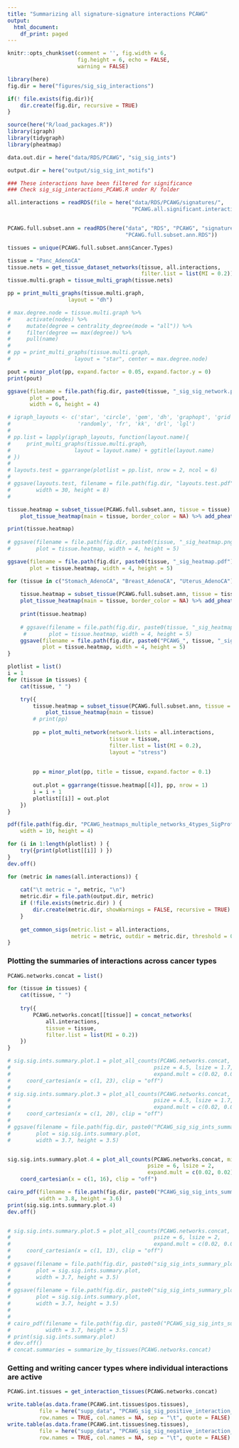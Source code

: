 ```yaml
---
title: "Summarizing all signature-signature interactions PCAWG"
output: 
  html_document:
    df_print: paged
---
```


```r
knitr::opts_chunk$set(comment = '', fig.width = 6, 
                      fig.height = 6, echo = FALSE, 
                      warning = FALSE)
```

```r
library(here)
fig.dir = here("figures/sig_sig_interactions")

if(! file.exists(fig.dir)){
    dir.create(fig.dir, recursive = TRUE)
}

source(here("R/load_packages.R"))
library(igraph)
library(tidygraph)
library(pheatmap)

data.out.dir = here("data/RDS/PCAWG", "sig_sig_ints")

output.dir = here("output/sig_sig_int_motifs")

```

```r

### These interactions have been filtered for significance 
### Check sig_sig_interactions_PCAWG.R under R/ folder

all.interactions = readRDS(file = here("data/RDS/PCAWG/signatures/",
                                       "PCAWG.all.significant.interactions.RDS")) 


PCAWG.full.subset.ann = readRDS(here("data", "RDS", "PCAWG", "signatures",
                                     "PCAWG.full.subset.ann.RDS"))

tissues = unique(PCAWG.full.subset.ann$Cancer.Types)
```


```r
tissue = "Panc_AdenoCA"
tissue.nets = get_tissue_dataset_networks(tissue, all.interactions, 
                                          filter.list = list(MI = 0.2))
tissue.multi.graph = tissue_multi_graph(tissue.nets)

pp = print_multi_graphs(tissue.multi.graph, 
                   layout = "dh")

# max.degree.node = tissue.multi.graph %>% 
#     activate(nodes) %>% 
#     mutate(degree = centrality_degree(mode = "all")) %>% 
#     filter(degree == max(degree)) %>% 
#     pull(name)
# 
# pp = print_multi_graphs(tissue.multi.graph, 
#                    layout = "star", center = max.degree.node)

pout = minor_plot(pp, expand.factor = 0.05, expand.factor.y = 0)
print(pout)

ggsave(filename = file.path(fig.dir, paste0(tissue, "_sig_sig_network.pdf") ),
       plot = pout,
       width = 6, height = 4)

# igraph_layouts <- c('star', 'circle', 'gem', 'dh', 'graphopt', 'grid', 'mds', 
#                     'randomly', 'fr', 'kk', 'drl', 'lgl')
# 
# pp.list = lapply(igraph_layouts, function(layout.name){
#     print_multi_graphs(tissue.multi.graph, 
#                    layout = layout.name) + ggtitle(layout.name)
# })
# 
# layouts.test = ggarrange(plotlist = pp.list, nrow = 2, ncol = 6)
# 
# ggsave(layouts.test, filename = file.path(fig.dir, "layouts.test.pdf" ),
#        width = 30, height = 8)
# 

```

```r
tissue.heatmap = subset_tissue(PCAWG.full.subset.ann, tissue = tissue) %>% 
    plot_tissue_heatmap(main = tissue, border_color = NA) %>% add_pheatmap_legend_title()

print(tissue.heatmap)
 
# ggsave(filename = file.path(fig.dir, paste0(tissue, "_sig_heatmap.png") ), 
#        plot = tissue.heatmap, width = 4, height = 5)

ggsave(filename = file.path(fig.dir, paste0(tissue, "_sig_heatmap.pdf") ), 
       plot = tissue.heatmap, width = 4, height = 5)

for (tissue in c("Stomach_AdenoCA", "Breast_AdenoCA", "Uterus_AdenoCA")) {
    
    tissue.heatmap = subset_tissue(PCAWG.full.subset.ann, tissue = tissue) %>% 
    plot_tissue_heatmap(main = tissue, border_color = NA) %>% add_pheatmap_legend_title()
    
    print(tissue.heatmap)
    
    # ggsave(filename = file.path(fig.dir, paste0(tissue, "_sig_heatmap.png") ), 
     #       plot = tissue.heatmap, width = 4, height = 5)
    ggsave(filename = file.path(fig.dir, paste0("PCAWG_", tissue, "_sig_heatmap.pdf") ), 
           plot = tissue.heatmap, width = 4, height = 5)
}
```


```r
plotlist = list()
i = 1
for (tissue in tissues) {
    cat(tissue, " ")

    try({
        tissue.heatmap = subset_tissue(PCAWG.full.subset.ann, tissue = tissue) %>% 
            plot_tissue_heatmap(main = tissue)
        # print(pp)
        
        pp = plot_multi_network(network.lists = all.interactions, 
                                tissue = tissue, 
                                filter.list = list(MI = 0.2),
                                layout = "stress")
        
        
        pp = minor_plot(pp, title = tissue, expand.factor = 0.1)
        
        out.plot = ggarrange(tissue.heatmap[[4]], pp, nrow = 1)
        i = i + 1
        plotlist[[i]] = out.plot
    })
}
```

```r
pdf(file.path(fig.dir, "PCAWG_heatmaps_multiple_networks_4types_SigProfiler_stress.pdf"),
    width = 10, height = 4)

for (i in 1:length(plotlist) ) {
    try({print(plotlist[[i]] ) })
}
dev.off()
```

```r
for (metric in names(all.interactions)) {
    
    cat("\t metric = ", metric, "\n")
    metric.dir = file.path(output.dir, metric)
    if (!file.exists(metric.dir) ) {
        dir.create(metric.dir, showWarnings = FALSE, recursive = TRUE)
    }
        
    get_common_sigs(metric.list = all.interactions, 
                    metric = metric, outdir = metric.dir, threshold = 0.2)
}
```

### Plotting the summaries of interactions across cancer types

```r
PCAWG.networks.concat = list()

for (tissue in tissues) {
    cat(tissue, " ")
    
    try({
        PCAWG.networks.concat[[tissue]] = concat_networks(
            all.interactions, 
            tissue = tissue, 
            filter.list = list(MI = 0.2))
    })
}
```


```r
# sig.sig.ints.summary.plot.1 = plot_all_counts(PCAWG.networks.concat, min.abssum = 1,
#                                             psize = 4.5, lsize = 1.7, 
#                                             expand.mult = c(0.02, 0.02)) + 
#     coord_cartesian(x = c(1, 23), clip = "off")
# 
# sig.sig.ints.summary.plot.3 = plot_all_counts(PCAWG.networks.concat, min.abssum = 3,
#                                             psize = 4.5, lsize = 1.7, 
#                                             expand.mult = c(0.02, 0.02)) + 
#     coord_cartesian(x = c(1, 20), clip = "off")
# 
# ggsave(filename = file.path(fig.dir, paste0("PCAWG_sig_sig_ints_summary_plot_lim3.png") ),
#        plot = sig.sig.ints.summary.plot,
#        width = 3.7, height = 3.5)


sig.sig.ints.summary.plot.4 = plot_all_counts(PCAWG.networks.concat, min.abssum = 4,
                                            psize = 6, lsize = 2, 
                                            expand.mult = c(0.02, 0.02)) + 
    coord_cartesian(x = c(1, 16), clip = "off")

cairo_pdf(filename = file.path(fig.dir, paste0("PCAWG_sig_sig_ints_summary_plot_lim4_cairo.pdf") ),
          width = 3.8, height = 3.6)
print(sig.sig.ints.summary.plot.4)
dev.off()


# sig.sig.ints.summary.plot.5 = plot_all_counts(PCAWG.networks.concat, min.abssum = 5,
#                                             psize = 6, lsize = 2, 
#                                             expand.mult = c(0.02, 0.02)) + 
#     coord_cartesian(x = c(1, 13), clip = "off")
# 
# ggsave(filename = file.path(fig.dir, paste0("sig_sig_ints_summary_plot_lim5.png") ),
#        plot = sig.sig.ints.summary.plot,
#        width = 3.7, height = 3.5)
# 
# ggsave(filename = file.path(fig.dir, paste0("sig_sig_ints_summary_plot_lim5.pdf") ),
#        plot = sig.sig.ints.summary.plot,
#        width = 3.7, height = 3.5)
# 
# 
# cairo_pdf(filename = file.path(fig.dir, paste0("PCAWG_sig_sig_ints_summary_plot_lim5_cairo.pdf") ),
#           width = 3.7, height = 3.5)
# print(sig.sig.ints.summary.plot)
# dev.off()
# concat.summaries = summarize_by_tissues(PCAWG.networks.concat)
```


### Getting and writing cancer types where individual interactions are active

```r
PCAWG.int.tissues = get_interaction_tissues(PCAWG.networks.concat)

write.table(as.data.frame(PCAWG.int.tissues$pos.tissues), 
          file = here("supp_data", "PCAWG_sig_sig_positive_interaction_tissue_summaries.tsv"),
          row.names = TRUE, col.names = NA, sep = "\t", quote = FALSE)
write.table(as.data.frame(PCAWG.int.tissues$neg.tissues), 
          file = here("supp_data", "PCAWG_sig_sig_negative_interaction_tissue_summaries.tsv"),
          row.names = TRUE, col.names = NA, sep = "\t", quote = FALSE)
```
